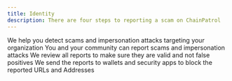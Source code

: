 ```yaml
---
title: Identity
description: There are four steps to reporting a scam on ChainPatrol
---
```


<CardGroup cols={2}>
  <Card title="Detect" icon="square-1" color="#ea5a0c" href="/reporting-flow/detect">
    We help you detect scams and impersonation attacks targeting your organization
  </Card>
  <Card title="Report" icon="square-2" color="#0285c7" href="/reporting-flow/report">
    You and your community can report scams and impersonation attacks
  </Card>
  <Card title="Review" icon="square-3" color="#16a34a" href="/reporting-flow/review">
    We review all reports to make sure they are valid and not false positives
  </Card>
  <Card title="Protect" icon="square-4" color="#dc2626" href="/reporting-flow/protect">
    We send the reports to wallets and security apps to block the reported URLs and Addresses
  </Card>
</CardGroup>
